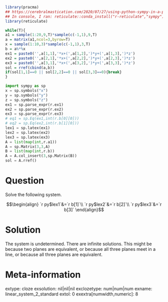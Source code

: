 ```r
library(pracma)
## https://cerebralmastication.com/2020/07/27/using-python-sympy-in-a-python-code-chunk-in-rmarkdown/
## In console, I ran: reticulate::conda_install("r-reticulate","sympy")## In console, I ran: reticulate::conda_install("r-reticulate","matplotlib")
library(reticulate)

while(T){
a1 = sample(1:20,9,T)*sample(c(-1,1),9,T)
a = matrix(a1,ncol=3,byrow=T)
x = sample(1:10,3)*sample(c(-1,1),3,T)
b = a%*%x
ex1 = paste0('',a[1,1],'*x+(',a[1,2],')*y+(',a[1,3],')*z')
ex2 = paste0('',a[2,1],'*x+(',a[2,2],')*y+(',a[2,3],')*z')
ex3 = paste0('',a[3,1],'*x+(',a[3,2],')*y+(',a[3,3],')*z')
sol = rref(cbind(a,b))
if(sol[1,1]==0 || sol[2,2]==0 || sol[3,3]==0){break}
}
```

```python
import sympy as sp
x = sp.symbols("x")
y = sp.symbols("y")
z = sp.symbols("z")
ex1 = sp.parse_expr(r.ex1)
ex2 = sp.parse_expr(r.ex2)
ex3 = sp.parse_expr(r.ex3)
# eq1 = sp.Eq(ex1,int(r.b[0][0]))
# eq2 = sp.Eq(ex2,int(r.b[1][0]))
lex1 = sp.latex(ex1)
lex2 = sp.latex(ex2)
lex3 = sp.latex(ex3)
A = list(map(int,r.a1))
A = sp.Matrix(3,3,A)
B = list(map(int,r.b))
A = A.col_insert(3,sp.Matrix(B))
sol = A.rref()
```

Question
========

Solve the following system.

$$\begin{align}
`r py$lex1`&=`r b[1]`\\
`r py$lex2`&=`r b[2]`\\
`r py$lex3`&=`r b[3]`
\end{align}$$


Solution
========

The system is undetermined. There are infinite solutions. This might be because two planes are equivalent, or because all three planes meet in a line, or because all three planes are equivalent.


Meta-information
============
extype: cloze
exsolution: nil|nil|nil
exclozetype: num|num|num
exname: linear_system_2_standard
extol: 0
exextra[numwidth,numeric]: 8
